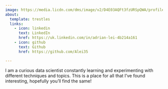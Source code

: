 ```yaml
---
image: https://media.licdn.com/dms/image/v2/D4E03AQFt3fzURSpQWA/profile-displayphoto-shrink_400_400/profile-displayphoto-shrink_400_400/0/1725647492013?e=1740614400&v=beta&t=k8bUZYwE69fLRktaPZ84eUGAKuYZ2ccS9UTTlN3Xtns
about:
  template: trestles
  links:
    - icon: linkedin
      text: LinkedIn
      href: https://uk.linkedin.com/in/adrian-lei-4b214a161
    - icon: github
      text: Github
      href: https://github.com/Alei35

---
```

I am a curious data scientist constantly learning and experimenting with different techniques and topics. This is a place for all that I've found interesting, hopefully you'll find the same!